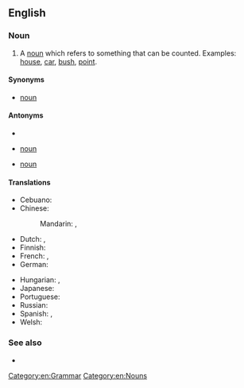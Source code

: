 {{also|count-noun}}
==English==
{{wikipedia}}

===Noun===
{{en-noun}}

# A [[noun]] which refers to something that can be counted. Examples: [[house]], [[car]], [[bush]], [[point]].

====Synonyms====
* {{l|en|countable}} [[noun]]

====Antonyms====
* {{l|en|mass noun}}
* {{l|en|non-count}} [[noun]]
* {{l|en|uncountable}} [[noun]]

====Translations====
{{trans-top|noun used to refer to things that can be counted}}
* Cebuano: {{t|ceb|pangihap}}
* Chinese:
*: Mandarin: {{t+|cmn|可數名詞|sc=Hani}}, {{t+|cmn|可数名词|tr=kěshǔ míngcí|sc=Hani}}
* Dutch: {{t|nl|telbaar zelfstandig naamwoord|n}}, {{t|nl|telbaar substantief|n}}
* Finnish: {{t|fi|kappalesana}}
* French: {{t+|fr|nom dénombrable|m}}, {{t|fr|nom comptable|m}}
* German: {{t|de|zählbares Substantiv|n}}
{{trans-mid}}
* Hungarian: {{t|hu|megszámlálható főnév}}, {{t|hu|számszerű főnév}}
* Japanese: {{t+|ja|可算名詞|tr=かさんめいし, kasan meishi|sc=Jpan}}
* Portuguese: {{t|pt|[[substantivo]] [[contável]]|m}}
* Russian: {{t|ru|исчисля́емое существи́тельное|n}}
* Spanish: {{t+|es|sustantivo contable|m}}, {{t+|es|nombre contable|m}}
* Welsh: {{t|cy|enw cyfrifadwy|m}}
{{trans-bottom}}

===See also===
* {{l|en|collective noun}}

[[Category:en:Grammar]]
[[Category:en:Nouns]]